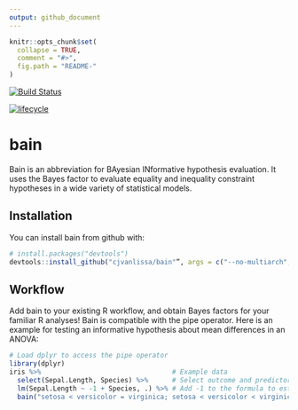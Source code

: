 ```yaml
---
output: github_document
---
```


<!-- README.md is generated from README.Rmd. Please edit that file -->

```r
knitr::opts_chunk$set(
  collapse = TRUE,
  comment = "#>",
  fig.path = "README-"
)
```


[![Build Status](https://travis-ci.org/cjvanlissa/bain.svg?branch=master)](https://travis-ci.org/cjvanlissa/bain)
<!--[![CRAN status](https://www.r-pkg.org/badges/version/tidyLPA)](https://cran.r-project.org/package=tidyLPA)-->
<!--[![](https://cranlogs.r-pkg.org/badges/tidyLPA)](https://cran.r-project.org/package=tidyLPA)-->

[![lifecycle](https://img.shields.io/badge/lifecycle-experimental-orange.svg)](https://www.tidyverse.org/lifecycle/#experimental)
<!-- [![DOI](http://joss.theoj.org/papers/10.21105/joss.00978/status.svg)](10.1111/bmsp.12110)--> 

# bain

Bain is an abbreviation for BAyesian INformative hypothesis evaluation. It uses the Bayes factor to evaluate equality and inequality constraint hypotheses in a wide variety of statistical models.

## Installation

You can install bain from github with:

```r
# install.packages("devtools")
devtools::install_github("cjvanlissa/bain"”, args = c("--no-multiarch", "--no-test-load"))
```

## Workflow

Add bain to your existing R workflow, and obtain Bayes factors for your familiar R analyses! Bain is compatible with the pipe operator. Here is an example for testing an informative hypothesis about mean differences in an ANOVA:

```r
# Load dplyr to access the pipe operator
library(dplyr)
iris %>%                                 # Example data
  select(Sepal.Length, Species) %>%      # Select outcome and predictor variables
  lm(Sepal.Length ~ -1 + Species, .) %>% # Add -1 to the formula to estimate group means, as in ANOVA
  bain("setosa < versicolor = virginica; setosa < versicolor < virginica")

```
